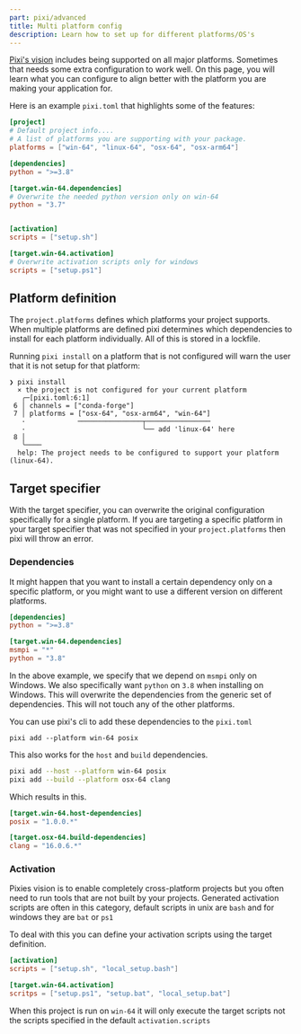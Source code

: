 ```yaml
---
part: pixi/advanced
title: Multi platform config
description: Learn how to set up for different platforms/OS's
---
```


[Pixi's vision](./../vision) includes being supported on all major platforms. Sometimes that needs some extra configuration to work well.
On this page, you will learn what you can configure to align better with the platform you are making your application for.

Here is an example `pixi.toml` that highlights some of the features:

```toml showLineNumbers title="pixi.toml"
[project]
# Default project info....
# A list of platforms you are supporting with your package.
platforms = ["win-64", "linux-64", "osx-64", "osx-arm64"]

[dependencies]
python = ">=3.8"

[target.win-64.dependencies]
# Overwrite the needed python version only on win-64
python = "3.7"


[activation]
scripts = ["setup.sh"]

[target.win-64.activation]
# Overwrite activation scripts only for windows
scripts = ["setup.ps1"]
```

## Platform definition

The `project.platforms` defines which platforms your project supports.
When multiple platforms are defined pixi determines which dependencies to install for each platform individually.
All of this is stored in a lockfile.

Running `pixi install` on a platform that is not configured will warn the user that it is not setup for that platform:

```shell
❯ pixi install
  × the project is not configured for your current platform
   ╭─[pixi.toml:6:1]
 6 │ channels = ["conda-forge"]
 7 │ platforms = ["osx-64", "osx-arm64", "win-64"]
   ·             ────────────────┬────────────────
   ·                             ╰── add 'linux-64' here
 8 │
   ╰────
  help: The project needs to be configured to support your platform (linux-64).
```

## Target specifier

With the target specifier, you can overwrite the original configuration specifically for a single platform.
If you are targeting a specific platform in your target specifier that was not specified in your `project.platforms` then pixi will throw an error.

### Dependencies

It might happen that you want to install a certain dependency only on a specific platform, or you might want to use a different version on different platforms.

```toml title="pixi.toml" showLineNumbers
[dependencies]
python = ">=3.8"

[target.win-64.dependencies]
msmpi = "*"
python = "3.8"
```

In the above example, we specify that we depend on `msmpi` only on Windows.
We also specifically want `python` on `3.8` when installing on Windows.
This will overwrite the dependencies from the generic set of dependencies.
This will not touch any of the other platforms.

You can use pixi's cli to add these dependencies to the `pixi.toml`

```shell
pixi add --platform win-64 posix
```

This also works for the `host` and `build` dependencies.

```bash
pixi add --host --platform win-64 posix
pixi add --build --platform osx-64 clang
```

Which results in this.

```toml title="pixi.toml" showlinenumbers
[target.win-64.host-dependencies]
posix = "1.0.0.*"

[target.osx-64.build-dependencies]
clang = "16.0.6.*"
```

### Activation

Pixies vision is to enable completely cross-platform projects but you often need to run tools that are not built by your projects.
Generated activation scripts are often in this category, default scripts in unix are `bash` and for windows they are `bat` or `ps1`

To deal with this you can define your activation scripts using the target definition.

```toml title="pixi.toml" showlinenumbers
[activation]
scripts = ["setup.sh", "local_setup.bash"]

[target.win-64.activation]
scritps = ["setup.ps1", "setup.bat", "local_setup.bat"]
```
When this project is run on `win-64` it will only execute the target scripts not the scripts specified in the default `activation.scripts`
